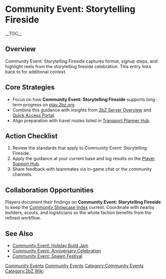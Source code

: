 {{Short description|Community Event: Storytelling Fireside captures format, signup steps, and highlight reels from the storytelling fireside celebration}}
= Community Event: Storytelling Fireside =
{{2bZ Navbox}}
__TOC__

== Overview ==
Community Event: Storytelling Fireside captures format, signup steps, and highlight reels
from the storytelling fireside celebration. This entry links back to [[Category:Community
Events|Community Events]] for additional context.

== Core Strategies ==
* Focus on how '''Community Event: Storytelling Fireside''' supports long-term progress on [[play.2bz.org]].
* Combine this guidance with insights from [[2bZ Server Overview]] and [[Quick Access Portal]].
* Align preparation with travel routes listed in [[Transport Planner Hub]].

== Action Checklist ==
# Review the [[Category:Community Events|Community Events]] standards that apply to Community Event: Storytelling Fireside.
# Apply the guidance at your current base and log results on the [[Player Support Hub]].
# Share feedback with teammates via in-game chat or the community channels.

== Collaboration Opportunities ==
Players document their findings on '''Community Event: Storytelling Fireside''' to keep
the [[Community Showcase Index]] current. Coordinate with nearby builders, scouts, and
logisticians so the whole faction benefits from the refined workflow.

== See Also ==
* [[Community Event: Holiday Build Jam]]
* [[Community Event: Anniversary Celebration]]
* [[Community Event: Spawn Festival]]

[[Category:Community Events]]
[[Category:2bZ Wiki]]
